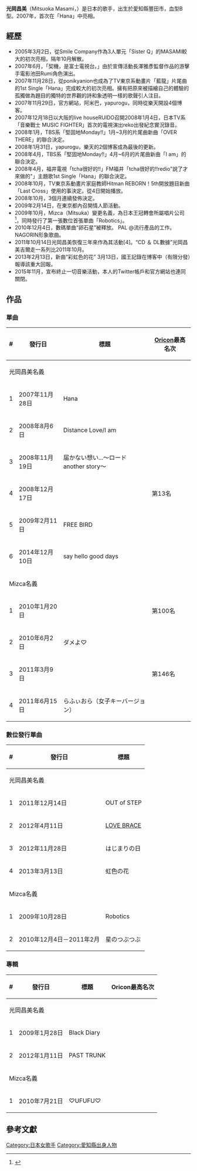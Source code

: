 {{BLPsources|time=2021-04-05T17:50:50+00:00}}
{{Japanese|japanese=光岡昌美|kana=みつおかまさみ|romaji=Mitsuoka Masami}}

'''光岡昌美'''（Mitsuoka Masami，{{bd|1986年|8月14日|catIdx=Mitsuoka Masami}}）是日本的歌手，出生於愛知縣豐田市，血型B型。2007年，首次在「Hana」中亮相。

== 經歷 ==
* 2005年3月2日，從Smile Company作為3人單元「Sister Q」的MASAMI較大的初次亮相，隔年10月解散。 
* 2007年6月，「契機，是富士電視台。」由於宣傳活動長澤雅彥監督作品的游擊手電影池田Rumi角色演出。 
* 2007年11月28日，從ponikyanion也成為了TV東京系動畫片「藍龍」片尾曲的1st Single「Hana」完成較大的初次亮相。擁有把原來被描繪自己的體驗的孤獨做為題目的獨特的世界觀的詩和象透明一樣的歌聲引人注目。 
* 2007年11月29日，官方網站，阿米巴，yapurogu，同時從樂天開設4個博客。 
* 2007年12月18日以大阪的live houseRUIDO召開2008年1月4日，日本TV系「音樂戰士 MUSIC FIGHTER」首次的電視演出reko出發紀念實況錄音。 
* 2008年1月，TBS系「堅固地Monday!!」1月~3月的片尾曲新曲「OVER THERE」的聯合決定。 
* 2008年1月31日，yapurogu，樂天的2個博客成為最後的更新。 
* 2008年4月，TBS系「堅固地Monday!!」4月~6月的片尾曲新曲「I am」的聯合決定。 
* 2008年4月，福井電視「tcha很好的!!」FM福井「tcha很好的!!redio"說了才來做的"」主題歌1st Single「Hana」的聯合決定。 
* 2008年10月，TV東京系動畫片家庭教師Hitman REBORN！5th開放題目新曲「Last Cross」使用的事決定。從4日開始播放。 
* 2008年10月，3個月連續發佈決定。 
* 2009年2月14日，在東京都內召開情人節活動。 
* 2009年10月，Mizca（Mitsuka）變更名義，為日本王冠轉會所屬唱片公司<ref>{{Cite web |title=光岡昌美がMizcaに改名！引きこもりからエレポップに転身 |url=https://natalie.mu/music/news/19782 |accessdate=2021-04-06 |date=2009-08-11 |publisher=[[Natalie_(網站)|Natalie]] |language=ja}}</ref>，同時發行了第一張數位首張單曲「Robotics」。
* 2010年12月4日，數碼單曲“卵石星”被釋放。 PAL @流行產品的工作。 NAGORIN形象歌曲。
* 2011年10月14日光岡昌美恢復三年來作為其活動[4]。“CD ＆ DL數據”光岡昌美吉爾走一系列比2011年10月。
* 2013年2月13日，新曲“彩虹色的花” 3月13日，國王記錄在博客中（有限分發）報導該重大回報。
* 2015年11月，宣布終止一切音樂活動，本人的Twitter帳戶和官方網站也連同關閉。

== 作品 ==
=== 單曲 ===
{| class="wikitable" style="font-size: smaller;"
|-
! # !! 發行日 !! 標題 !! [[Oricon|Oricon]]最高名次
|-
! colspan="4" | 光岡昌美名義
|-
! 1
| 2007年11月28日 || Hana || 
|-
! 2
| 2008年8月6日 || Distance Love/I am || 
|-
! 3
| 2008年11月19日 || 届かない想い...〜ロードanother story〜 || 
|-
! 4
| 2008年12月17日 || {{Lj|Last Cross}} || 第13名
|-
! 5
| 2009年2月11日 || FREE BIRD || 
|-
! 6
| 2014年12月10日 || say hello good days || 
|-
! colspan="7" | Mizca名義
|-
! 1
| 2010年1月20日 || {{Lj|キラキラ☆|キラキラ☆}} || 第100名
|-
! 2
| 2010年6月2日 || ダメよ♡ || 
|-
! 3
| 2011年3月9日 || {{Lj|1925|1925 (曲)#シングル}} || 第146名
|-
! 4
| 2011年6月15日 || らふぃおら（女子キーバージョン） || 
|}

=== 數位發行單曲 ===
{| class="wikitable" style="font-size: smaller;"
|-
! # !! 發行日 !! 標題
|-
! colspan="7" | 光岡昌美名義
|-
! 1
| 2011年12月14日 || OUT of STEP
|-
! 2
| 2012年4月11日 || [[LOVE_BRACE_(曲)|LOVE BRACE]]
|-
! 3
| 2012年11月28日 || はじまりの日
|-
! 4
| 2013年3月13日 || 虹色の花
|-
! colspan="7" | Mizca名義
|-
! 1
| 2009年10月28日 || Robotics
|-
! 2
| 2010年12月4日－2011年2月 || 星のつぶつぶ
|}

=== 專輯 ===
{| class="wikitable" style="font-size: smaller;"
|-
! # !! 發行日 !! 標題 !! Oricon最高名次
|-
! colspan="7" | 光岡昌美名義
|-
! 1
| 2009年1月28日 || Black Diary || 
|-
! 2
| 2012年1月11日 || PAST TRUNK || 
|-
! colspan="7" | Mizca名義
|-
! 1
| 2010年7月21日 || ♡UFUFU♡ || 
|}
<!--
== 演出 ==
=== 電視 ===
* 2004年10月「摩斯漢堡魔芋醬烤串豆腐風味/蝦龍田-落葉掃篇」
* 2005年2月 明治製果「杏仁巧克力」摩托車篇 
* 2005年12月 日本民間廣播聯盟「CM的CM宣傳活動」睡覺的女孩子篇
* 2008年1月4日日本TV系「音樂戰士 MUSIC FIGHTER」25:50-26:45 
* 2008年1月12日 CBC電視「IMPACT！」評語演出25:55-26:25 
* 2009年2月16日 朝日電視「美麗的青木24:15-24:45

=== 電台 ===
* 「MEETS THE FUTURE HITS」公開收錄(台場彩虹站:2007年12月14日)
* 「雜誌·玩兒Land·shiga」(FM滋賀:2007年12月28日)
* 「MusicBridge」(FM山岡za來:2008年1月5日)
* 「超級夜間若狹敬一的公魚」monthly客人演出(CBC收音機:2008年1月9日·1月16日·1月23日)
* 「光岡昌美的朦朧地going my way」(sutadejio:2008年10月2日～)
* 「光岡昌美的 Sweet Colorful」(東海收音機深夜特別 東海收音機:2008年10月1日～)
* "在Mizca的CoCo的♪""(ＦＭ富士，:，從2011年4月7日到2011年9月29日) - GIRLS♥GIRLS♥GIRLS=FULL BOOST=範圍，節目HP
-->

== 參考文獻 ==
{{Reflist}}

{{DEFAULTSORT:Mitsuoka Masami}}

[[Category:日本女歌手|Category:日本女歌手]]
[[Category:愛知縣出身人物|Category:愛知縣出身人物]]